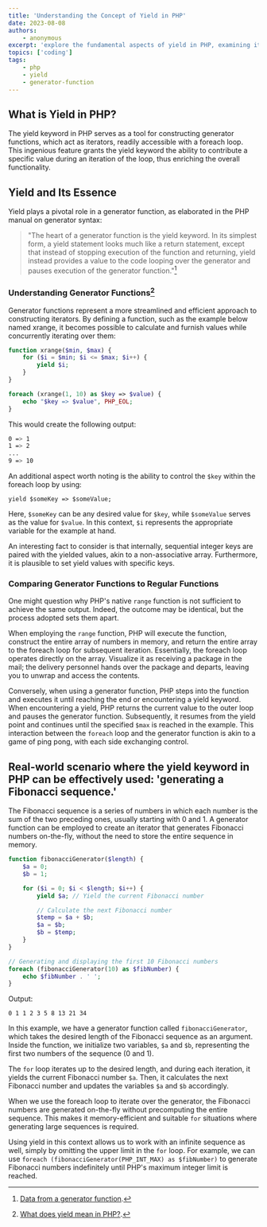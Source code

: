 ```yaml
---
title: 'Understanding the Concept of Yield in PHP'
date: 2023-08-08
authors:
    - anonymous
excerpt: 'explore the fundamental aspects of yield in PHP, examining its purpose and utility as a generator function'
topics: ['coding']
tags:
    - php
    - yield
    - generator-function
---
```


## What is Yield in PHP?

The yield keyword in PHP serves as a tool for constructing generator functions, which act as iterators, readily accessible with a foreach loop. This ingenious feature grants the yield keyword the ability to contribute a specific value during an iteration of the loop, thus enriching the overall functionality.

## Yield and Its Essence

Yield plays a pivotal role in a generator function, as elaborated in the PHP manual on generator syntax:

> "The heart of a generator function is the yield keyword. In its simplest form, a yield statement looks much like a return statement, except that instead of stopping execution of the function and returning, yield instead provides a value to the code looping over the generator and pauses execution of the generator function."[^1]

[^1]: [Data from a generator function](https://www.php.net/manual/en/language.generators.syntax.php).

### Understanding Generator Functions[^2]

[^2]: [What does yield mean in PHP?](https://stackoverflow.com/questions/17483806/what-does-yield-mean-in-php).

Generator functions represent a more streamlined and efficient approach to constructing iterators. By defining a function, such as the example below named xrange, it becomes possible to calculate and furnish values while concurrently iterating over them:

```php
function xrange($min, $max) {
    for ($i = $min; $i <= $max; $i++) {
        yield $i;
    }
}
```

```php
foreach (xrange(1, 10) as $key => $value) {
    echo "$key => $value", PHP_EOL;
}
```

This would create the following output:

```bash
0 => 1
1 => 2
...
9 => 10
```

An additional aspect worth noting is the ability to control the `$key` within the foreach loop by using:

`yield $someKey => $someValue;`

Here, `$someKey` can be any desired value for `$key`, while `$someValue` serves as the value for `$value`. In this context, `$i` represents the appropriate variable for the example at hand.

An interesting fact to consider is that internally, sequential integer keys are paired with the yielded values, akin to a non-associative array. Furthermore, it is plausible to set yield values with specific keys.

### Comparing Generator Functions to Regular Functions

One might question why PHP's native `range` function is not sufficient to achieve the same output. Indeed, the outcome may be identical, but the process adopted sets them apart.

When employing the `range` function, PHP will execute the function, construct the entire array of numbers in memory, and return the entire array to the foreach loop for subsequent iteration. Essentially, the foreach loop operates directly on the array. Visualize it as receiving a package in the mail; the delivery personnel hands over the package and departs, leaving you to unwrap and access the contents.

Conversely, when using a generator function, PHP steps into the function and executes it until reaching the end or encountering a yield keyword. When encountering a yield, PHP returns the current value to the outer loop and pauses the generator function. Subsequently, it resumes from the yield point and continues until the specified `$max` is reached in the example. This interaction between the `foreach` loop and the generator function is akin to a game of ping pong, with each side exchanging control.

## Real-world scenario where the yield keyword in PHP can be effectively used: 'generating a Fibonacci sequence.'

The Fibonacci sequence is a series of numbers in which each number is the sum of the two preceding ones, usually starting with 0 and 1. A generator function can be employed to create an iterator that generates Fibonacci numbers on-the-fly, without the need to store the entire sequence in memory.

```php
function fibonacciGenerator($length) {
    $a = 0;
    $b = 1;

    for ($i = 0; $i < $length; $i++) {
        yield $a; // Yield the current Fibonacci number

        // Calculate the next Fibonacci number
        $temp = $a + $b;
        $a = $b;
        $b = $temp;
    }
}

// Generating and displaying the first 10 Fibonacci numbers
foreach (fibonacciGenerator(10) as $fibNumber) {
    echo $fibNumber . ' ';
}
```

Output:

```
0 1 1 2 3 5 8 13 21 34

```

In this example, we have a generator function called `fibonacciGenerator`, which takes the desired length of the Fibonacci sequence as an argument. Inside the function, we initialize two variables, `$a` and `$b`, representing the first two numbers of the sequence (0 and 1).

The `for` loop iterates up to the desired length, and during each iteration, it yields the current Fibonacci number `$a`. Then, it calculates the next Fibonacci number and updates the variables `$a` and `$b` accordingly.

When we use the foreach loop to iterate over the generator, the Fibonacci numbers are generated on-the-fly without precomputing the entire sequence. This makes it memory-efficient and suitable `for` situations where generating large sequences is required.

Using yield in this context allows us to work with an infinite sequence as well, simply by omitting the upper limit in the `for` loop. For example, we can use `foreach (fibonacciGenerator(PHP_INT_MAX) as $fibNumber)` to generate Fibonacci numbers indefinitely until PHP's maximum integer limit is reached.
